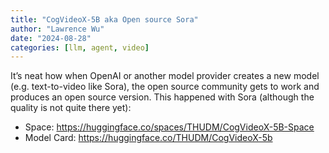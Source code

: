 ```yaml
---
title: "CogVideoX-5B aka Open source Sora"
author: "Lawrence Wu"
date: "2024-08-28"
categories: [llm, agent, video]
---
```


It's neat how when OpenAI or another model provider creates a new model (e.g. text-to-video like Sora), the open source community gets to work and produces an open source version. This happened with Sora (although the quality is not quite there yet):

- Space: <https://huggingface.co/spaces/THUDM/CogVideoX-5B-Space>
- Model Card: <https://huggingface.co/THUDM/CogVideoX-5b>